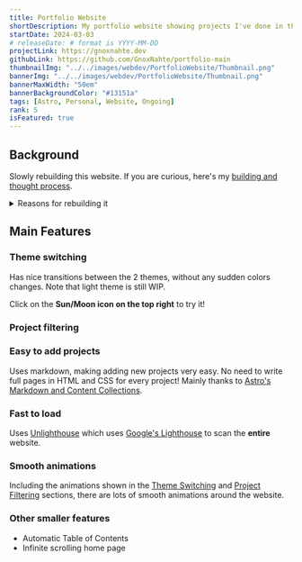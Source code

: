 ```yaml
---
title: Portfolio Website
shortDescription: My portfolio website showing projects I've done in the past. (This website)
startDate: 2024-03-03
# releaseDate: # format is YYYY-MM-DD
projectLink: https://gnoxnahte.dev
githubLink: https://github.com/GnoxNahte/portfolio-main
thumbnailImg: "../../images/webdev/PortfolioWebsite/Thumbnail.png"
bannerImg: "../../images/webdev/PortfolioWebsite/Thumbnail.png"
bannerMaxWidth: "50em"
bannerBackgroundColor: "#13151a"
tags: [Astro, Personal, Website, Ongoing]
rank: 5
isFeatured: true
---
```


## Background
Slowly rebuilding this website. If you are curious, here's my [building and thought process](../portfolio-website-build-process). 

<details>
<summary> Reasons for rebuilding it </summary>
Why I want to rebuild the website:
- It was my first serious website, which resulted in messy code.
- Don't really like the styles of it, especially the dull colors.
- Have Dark and light mode. Explained and shown more here: [Theme Switching](#theme-switching)
- (Still WIP) Want to separate between [web dev](https://webdev.gnoxnahte.dev/) and [game dev](https://gamedev.gnoxnahte.dev/). Maybe have different themes for each site? Thinking of web dev being a modern website and game dev be a website with some gaming elements added. Something like: https://bruno-simon.com/
</details>

## Main Features
### Theme switching
Has nice transitions between the 2 themes, without any sudden colors changes.  Note that light theme is still WIP.

Click on the **Sun/Moon icon on the top right** to try it!

<ExpandImgOnClick image={ThemeSwitchingGIF} alt="GIF showing theme switching" />

### Project filtering
<ExpandImgOnClick image={ProjectFilterGIF} alt="GIF project filtering with animations"/>

### Easy to add projects
Uses markdown, making adding new projects very easy. No need to write full pages in HTML and CSS for every project!
Mainly thanks to [Astro's Markdown and Content Collections](https://docs.astro.build/en/guides/markdown-content/).

### Fast to load
Uses [Unlighthouse](https://next.unlighthouse.dev/) which uses [Google's Lighthouse](https://github.com/GoogleChrome/lighthouse) to scan the **entire** website.

### Smooth animations
Including the animations shown in the [Theme Switching](#theme-switching) and [Project Filtering](#project-filtering) sections, there are lots of smooth animations around the website.

### Other smaller features
- Automatic Table of Contents
- Infinite scrolling home page